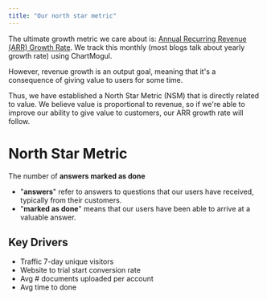 ```yaml
---
title: "Our north star metric"
---
```


The ultimate growth metric we care about is: [Annual Recurring Revenue (ARR) Growth Rate](https://www.metrichq.org/saas/arr-growth-rate/). We track this monthly (most blogs talk about yearly growth rate) using ChartMogul.

However, revenue growth is an output goal, meaning that it's a consequence of giving value to users for some time.

Thus, we have established a North Star Metric (NSM) that is directly related to value. We believe value is proportional to revenue, so if we're able to improve our ability to give value to customers, our ARR growth rate will follow.

# North Star Metric

The number of **answers marked as done**

- "**answers**" refer to answers to questions that our users have received, typically from their customers.
- "**marked as done**" means that our users have been able to arrive at a valuable answer.

## Key Drivers

- Traffic 7-day unique visitors
- Website to trial start conversion rate
- Avg # documents uploaded per account
- Avg time to done